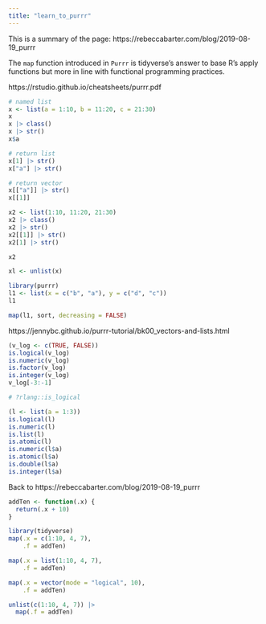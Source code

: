 ```yaml
---
title: "learn_to_purrr"
---
```


This is a summary of the page: https://rebeccabarter.com/blog/2019-08-19_purrr

The `map` function introduced in `Purrr` is tidyverse's answer to base R's apply functions but more in line with functional programming practices.

https://rstudio.github.io/cheatsheets/purrr.pdf
```r
# named list
x <- list(a = 1:10, b = 11:20, c = 21:30)
x
x |> class()
x |> str()
x$a

# return list
x[1] |> str()
x["a"] |> str()

# return vector
x[["a"]] |> str()
x[[1]]

x2 <- list(1:10, 11:20, 21:30)
x2 |> class()
x2 |> str()
x2[[1]] |> str()
x2[1] |> str()

x2

xl <- unlist(x)
```

```r
library(purrr)
l1 <- list(x = c("b", "a"), y = c("d", "c"))
l1

map(l1, sort, decreasing = FALSE)
```

https://jennybc.github.io/purrr-tutorial/bk00_vectors-and-lists.html
```r
(v_log <- c(TRUE, FALSE))
is.logical(v_log)
is.numeric(v_log)
is.factor(v_log)
is.integer(v_log)
v_log[-3:-1]

# ?rlang::is_logical

(l <- list(a = 1:3))
is.logical(l)
is.numeric(l)
is.list(l)
is.atomic(l)
is.numeric(l$a)
is.atomic(l$a)
is.double(l$a)
is.integer(l$a)

```
Back to https://rebeccabarter.com/blog/2019-08-19_purrr
```r
addTen <- function(.x) {
  return(.x + 10)
}
```

```r
library(tidyverse)
map(.x = c(1:10, 4, 7),
    .f = addTen)

map(.x = list(1:10, 4, 7),
    .f = addTen)

map(.x = vector(mode = "logical", 10),
    .f = addTen)

unlist(c(1:10, 4, 7)) |> 
  map(.f = addTen)
```

